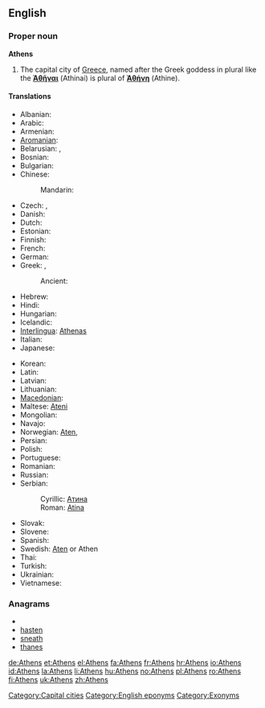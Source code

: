 {{wikipedia}}
==English==

===Proper noun===
'''Athens'''

# The capital city of [[Greece]], named after the Greek goddess in plural like the {{grc}} '''[[Ἀθῆναι]]''' (Athinai) is plural of '''[[Ἀθήνη]]''' (Athine).

====Translations====
{{trans-top|capital city of Greece}}
* Albanian: {{t|sq|Athinë|xs=Albanian}}
* Arabic: {{t|ar|أثينا|f|tr='athiina|sc=Arab}}
* Armenian: {{t-|hy|Աթենք|tr=At'enk'}}
* [[Aromanian]]: {{tø|rup|Athina|f|xs=Aromanian}}
* Belarusian: {{t|be|Афіны|f|p|tr=Afíny|sc=Cyrl}}, {{t|be|Атэны|f|p|tr=Atény|sc=Cyrl}} {{qualifier|Taraškevica orthography}}
* Bosnian: {{t-|bs|Atina|f}}
* Bulgarian: {{t-|bg|Атина|f|tr=Atína}}
* Chinese:
*: Mandarin: {{t|zh|雅典|tr=Yādiǎn|sc=Hani}}
* Czech: {{t-|cs|Atény|f|p}}, {{t-|cs|Athény|f|p}}
* Danish: {{t-|da|Athen}}
* Dutch: {{t+|nl|Athene}}
* Estonian: {{t-|et|Ateena}}
* Finnish: {{t+|fi|Ateena}}
* French: {{t+|fr|Athènes}}
* German: {{t+|de|Athen|n}}
* Greek:  {{t|el|Αθήνα|f|tr=Athína|sc=Grek}},  {{t|el|Ἀθῆναι|p|tr=athēnai|sc=Grek}}
*: Ancient: {{t|el|Ἀθῆναι|f|p|tr=athēnai|sc=Grek}}
* Hebrew: {{t|he|אתונה|f|tr=atuna|sc=Hebr}}
* Hindi: {{t|hi|एथेंस|tr=ēthēns|sc=Deva}}
* Hungarian: {{t+|hu|Athén}}
* Icelandic: {{t+|is|Aþena|f}}
* [[Interlingua]]: [[Athenas]]
* Italian: {{t-|it|Atene|f}}
* Japanese: {{t|ja|アテネ|tr=Atene|sc=Jpan}}
{{trans-mid}}
* Korean: {{t+|ko|아테네|tr=Atene|sc=Kore}}
* Latin: {{t+|la|Athenae|f|p}}
* Latvian: {{t-|lv|Atēnas|f|p|xs=Latvian}}
* Lithuanian: {{t-|lt|Atėnai|xs=Lithuanian}}
* [[Macedonian]]: {{t-|mk|Атина|f|tr=Átina}}
* Maltese: [[Ateni]]
* Mongolian: {{t|mn|Афин|tr=Afín|sc=Cyrl}}
* Navajo: {{tø|nv|Atʼéena}}
* Norwegian: [[Aten]],  {{t-|no|Athen}}
* Persian: {{t|fa|آتن|tr=âten|sc=fa-Arab}}
* Polish: {{t+|pl|Ateny|p}}
* Portuguese: {{t+|pt|Atenas|f|p}}
* Romanian: {{t+|ro|Atena|f}}
* Russian: {{t+|ru|Афины|f|p|tr=Afíny}}
* Serbian:
*: Cyrillic: [[Атина#Serbian|Атина]] {{f}}
*: Roman: [[Atina#Serbian|Atina]] {{f}}
* Slovak: {{t|sk|Atény|f|p}}
* Slovene: {{t+|sl|Atene|f|p}}
* Spanish: {{t+|es|Atenas|f|p}}
* Swedish: [[Aten]] or Athen
* Thai: {{t|th|เอเธนส์|tr=A-ten|sc=Thai}}
* Turkish: {{t+|tr|Atina}}
* Ukrainian: {{t|uk|Афіни|f|tr=Afíny|sc=Cyrl}}
* Vietnamese: {{t|vi|Athena}}
{{trans-bottom}}

===Anagrams===
* {{alphagram|aehnst}}
* [[hasten#English|hasten]]
* [[sneath#English|sneath]]
* [[thanes#English|thanes]]


[[Category:Capital cities]]
[[Category:English eponyms]]
[[Category:Exonyms]]

[[de:Athens]]
[[et:Athens]]
[[el:Athens]]
[[fa:Athens]]
[[fr:Athens]]
[[hr:Athens]]
[[io:Athens]]
[[id:Athens]]
[[la:Athens]]
[[li:Athens]]
[[hu:Athens]]
[[no:Athens]]
[[pl:Athens]]
[[ro:Athens]]
[[fi:Athens]]
[[uk:Athens]]
[[zh:Athens]]